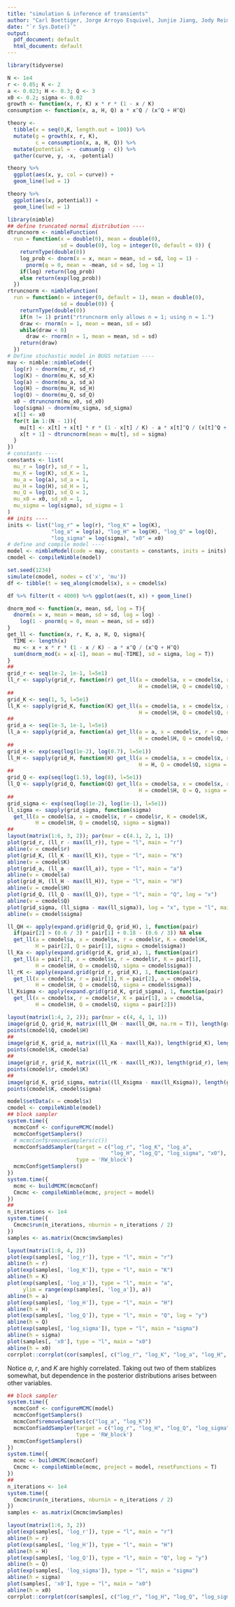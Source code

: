 ```yaml
---
title: "simulation & inference of transients"
author: "Carl Boettiger, Jorge Arroyo Esquivel, Junjie Jiang, Jody Reimer, Henry Scharf, Elizabeth Wolkovich, and Kai Zhu"
date: "`r Sys.Date()`"
output:
  pdf_document: default
  html_document: default
---
```


```r
library(tidyverse)
```

```r
N <- 1e4
r <- 0.05; K <- 2
a <- 0.023; H <- 0.3; Q <- 3
x0 <- 0.2; sigma <- 0.02
growth <- function(x, r, K) x * r * (1 - x / K)
consumption <- function(x, a, H, Q) a * x^Q / (x^Q + H^Q)
```

```r
theory <- 
  tibble(x = seq(0,K, length.out = 100)) %>%
  mutate(g = growth(x, r, K), 
         c = consumption(x, a, H, Q)) %>%
  mutate(potential = - cumsum(g - c)) %>%
  gather(curve, y, -x, -potential) 
```

```r
theory %>%
  ggplot(aes(x, y, col = curve)) +
  geom_line(lwd = 1)
```

```r
theory %>%
  ggplot(aes(x, potential)) + 
  geom_line(lwd = 1)
```

```r
library(nimble)
## define truncated normal distribution ----
dtruncnorm <- nimbleFunction(
  run = function(x = double(0), mean = double(0), 
                 sd = double(0), log = integer(0, default = 0)) {
    returnType(double(0))
    log_prob <- dnorm(x = x, mean = mean, sd = sd, log = 1) - 
      pnorm(q = 0, mean = -mean, sd = sd, log = 1)
    if(log) return(log_prob)
    else return(exp(log_prob))
  })
rtruncnorm <- nimbleFunction(
  run = function(n = integer(0, default = 1), mean = double(0),
                 sd = double(0)) {
    returnType(double(0))
    if(n != 1) print("rtruncnorm only allows n = 1; using n = 1.")
    draw <- rnorm(n = 1, mean = mean, sd = sd)
    while(draw < 0)
      draw <- rnorm(n = 1, mean = mean, sd = sd)
    return(draw)
  })
# Define stochastic model in BUGS notation ----
may <- nimble::nimbleCode({
  log(r) ~ dnorm(mu_r, sd_r)
  log(K) ~ dnorm(mu_K, sd_K)
  log(a) ~ dnorm(mu_a, sd_a)
  log(H) ~ dnorm(mu_H, sd_H)
  log(Q) ~ dnorm(mu_Q, sd_Q)
  x0 ~ dtruncnorm(mu_x0, sd_x0)
  log(sigma) ~ dnorm(mu_sigma, sd_sigma)
  x[1] <- x0
  for(t in 1:(N - 1)){
    mu[t] <- x[t] + x[t] * r * (1 - x[t] / K) - a * x[t]^Q / (x[t]^Q + H^Q)
    x[t + 1] ~ dtruncnorm(mean = mu[t], sd = sigma)
  }
})
# constants ----
constants <- list(
  mu_r = log(r), sd_r = 1,
  mu_K = log(K), sd_K = 1,
  mu_a = log(a), sd_a = 1,
  mu_H = log(H), sd_H = 1,
  mu_Q = log(Q), sd_Q = 1,
  mu_x0 = x0, sd_x0 = 1,
  mu_sigma = log(sigma), sd_sigma = 1
)
## inits ----
inits <- list("log_r" = log(r), "log_K" = log(K), 
              "log_a" = log(a), "log_H" = log(H), "log_Q" = log(Q),
              "log_sigma" = log(sigma), "x0" = x0)
# define and compile model ----
model <- nimbleModel(code = may, constants = constants, inits = inits)
cmodel <- compileNimble(model)
```

```r
set.seed(1234)
simulate(cmodel, nodes = c('x', 'mu'))
df <- tibble(t = seq_along(cmodel$x), x = cmodel$x)
```

```r
df %>% filter(t < 4000) %>% ggplot(aes(t, x)) + geom_line()
```

```r
dnorm_mod <- function(x, mean, sd, log = T){
  dnorm(x = x, mean = mean, sd = sd, log = log) - 
    log(1 - pnorm(q = 0, mean = mean, sd = sd))
}
get_ll <- function(x, r, K, a, H, Q, sigma){
  TIME <- length(x)
  mu <- x + x * r * (1 - x / K) - a * x^Q / (x^Q + H^Q)
  sum(dnorm_mod(x = x[-1], mean = mu[-TIME], sd = sigma, log = T))
}
##
grid_r <- seq(1e-2, 1e-1, l=5e1)
ll_r <- sapply(grid_r, function(r) get_ll(a = cmodel$a, x = cmodel$x, r = r, K = cmodel$K,
                                          H = cmodel$H, Q = cmodel$Q, sigma = cmodel$sigma))
##
grid_K <- seq(1, 5, l=5e1)
ll_K <- sapply(grid_K, function(K) get_ll(a = cmodel$a, x = cmodel$x, r = cmodel$r, K = K,
                                          H = cmodel$H, Q = cmodel$Q, sigma = cmodel$sigma))
##
grid_a <- seq(1e-3, 1e-1, l=5e1)
ll_a <- sapply(grid_a, function(a) get_ll(a = a, x = cmodel$x, r = cmodel$r, K = cmodel$K,
                                          H = cmodel$H, Q = cmodel$Q, sigma = cmodel$sigma))
##
grid_H <- exp(seq(log(1e-2), log(0.7), l=5e1))
ll_H <- sapply(grid_H, function(H) get_ll(a = cmodel$a, x = cmodel$x, r = cmodel$r, K = cmodel$K,
                                          H = H, Q = cmodel$Q, sigma = cmodel$sigma))
##
grid_Q <- exp(seq(log(1.5), log(8), l=5e1))
ll_Q <- sapply(grid_Q, function(Q) get_ll(a = cmodel$a, x = cmodel$x, r = cmodel$r, K = cmodel$K,
                                          H = cmodel$H, Q = Q, sigma = cmodel$sigma))
##
grid_sigma <- exp(seq(log(1e-2), log(1e-1), l=5e1))
ll_sigma <- sapply(grid_sigma, function(sigma) 
  get_ll(a = cmodel$a, x = cmodel$x, r = cmodel$r, K = cmodel$K,
         H = cmodel$H, Q = cmodel$Q, sigma = sigma))
##
layout(matrix(1:6, 3, 2)); par(mar = c(4.1, 2, 1, 1))
plot(grid_r, (ll_r - max(ll_r)), type = "l", main = "r")
abline(v = cmodel$r)
plot(grid_K, (ll_K - max(ll_K)), type = "l", main = "K")
abline(v = cmodel$K)
plot(grid_a, (ll_a - max(ll_a)), type = "l", main = "a")
abline(v = cmodel$a)
plot(grid_H, (ll_H - max(ll_H)), type = "l", main = "H")
abline(v = cmodel$H)
plot(grid_Q, (ll_Q - max(ll_Q)), type = "l", main = "Q", log = "x")
abline(v = cmodel$Q)
plot(grid_sigma, (ll_sigma - max(ll_sigma)), log = "x", type = "l", main = "sigma")
abline(v = cmodel$sigma)

```

```r
ll_QH <- apply(expand.grid(grid_Q, grid_H), 1, function(pair) 
  if(pair[2] > (0.6 / 3) * pair[1] + 0.18 - (0.6 / 3)) NA else 
  get_ll(a = cmodel$a, x = cmodel$x, r = cmodel$r, K = cmodel$K,
         H = pair[2], Q = pair[1], sigma = cmodel$sigma))
ll_Ka <- apply(expand.grid(grid_K, grid_a), 1, function(pair) 
  get_ll(a = pair[2], x = cmodel$x, r = cmodel$r, K = pair[1],
         H = cmodel$H, Q = cmodel$Q, sigma = cmodel$sigma))
ll_rK <- apply(expand.grid(grid_r, grid_K), 1, function(pair) 
  get_ll(x = cmodel$x, r = pair[1], K = pair[2], a = cmodel$a,
         H = cmodel$H, Q = cmodel$Q, sigma = cmodel$sigma))
ll_Ksigma <- apply(expand.grid(grid_K, grid_sigma), 1, function(pair) 
  get_ll(x = cmodel$x, r = cmodel$r, K = pair[1], a = cmodel$a,
         H = cmodel$H, Q = cmodel$Q, sigma = pair[2]))
```

```r
layout(matrix(1:4, 2, 2)); par(mar = c(4, 4, 1, 1))
image(grid_Q, grid_H, matrix((ll_QH - max(ll_QH, na.rm = T)), length(grid_Q), length(grid_H)))
points(cmodel$Q, cmodel$H)
##
image(grid_K, grid_a, matrix((ll_Ka - max(ll_Ka)), length(grid_K), length(grid_a)))
points(cmodel$K, cmodel$a)
##
image(grid_r, grid_K, matrix((ll_rK - max(ll_rK)), length(grid_r), length(grid_K)))
points(cmodel$r, cmodel$K)
##
image(grid_K, grid_sigma, matrix((ll_Ksigma - max(ll_Ksigma)), length(grid_a), length(grid_sigma)))
points(cmodel$K, cmodel$sigma)
```

```r
model$setData(x = cmodel$x)
cmodel <- compileNimble(model)
## block sampler
system.time({
  mcmcConf <- configureMCMC(model)
  mcmcConf$getSamplers()
  # mcmcConf$removeSamplers(c()) 
  mcmcConf$addSampler(target = c("log_r", "log_K", "log_a", 
                                 "log_H", "log_Q", "log_sigma", "x0"), 
                      type = 'RW_block')
  mcmcConf$getSamplers()
})
system.time({
  mcmc <- buildMCMC(mcmcConf)
  Cmcmc <- compileNimble(mcmc, project = model)
})
##
n_iterations <- 1e4
system.time({
  Cmcmc$run(n_iterations, nburnin = n_iterations / 2)
})
samples <- as.matrix(Cmcmc$mvSamples)
```

```r
layout(matrix(1:8, 4, 2))
plot(exp(samples[, 'log_r']), type = "l", main = "r")
abline(h = r)
plot(exp(samples[, 'log_K']), type = "l", main = "K")
abline(h = K)
plot(exp(samples[, 'log_a']), type = "l", main = "a", 
     ylim = range(exp(samples[, 'log_a']), a))
abline(h = a)
plot(exp(samples[, 'log_H']), type = "l", main = "H")
abline(h = H)
plot(exp(samples[, 'log_Q']), type = "l", main = "Q", log = "y")
abline(h = Q)
plot(exp(samples[, 'log_sigma']), type = "l", main = "sigma")
abline(h = sigma)
plot(samples[, 'x0'], type = "l", main = "x0")
abline(h = x0)
corrplot::corrplot(cor(samples[, c("log_r", "log_K", "log_a", "log_H", "log_Q", "log_sigma", "x0")]))
```

Notice $a$, $r$, and $K$ are highly correlated. Taking out two of them stablizes somewhat, but dependence in the posterior distributions arises between other variables.

```r
## block sampler
system.time({
  mcmcConf <- configureMCMC(model)
  mcmcConf$getSamplers()
  mcmcConf$removeSamplers(c("log_a", "log_K"))
  mcmcConf$addSampler(target = c("log_r", "log_H", "log_Q", "log_sigma", "x0"), 
                      type = 'RW_block')
  mcmcConf$getSamplers()
})
system.time({
  mcmc <- buildMCMC(mcmcConf)
  Cmcmc <- compileNimble(mcmc, project = model, resetFunctions = T)
})
##
n_iterations <- 1e4
system.time({
  Cmcmc$run(n_iterations, nburnin = n_iterations / 2)
})
samples <- as.matrix(Cmcmc$mvSamples)
```

```r
layout(matrix(1:6, 3, 2))
plot(exp(samples[, 'log_r']), type = "l", main = "r")
abline(h = r)
plot(exp(samples[, 'log_H']), type = "l", main = "H")
abline(h = H)
plot(exp(samples[, 'log_Q']), type = "l", main = "Q", log = "y")
abline(h = Q)
plot(exp(samples[, 'log_sigma']), type = "l", main = "sigma")
abline(h = sigma)
plot(samples[, 'x0'], type = "l", main = "x0")
abline(h = x0)
corrplot::corrplot(cor(samples[, c("log_r", "log_H", "log_Q", "log_sigma", "x0")]))
```